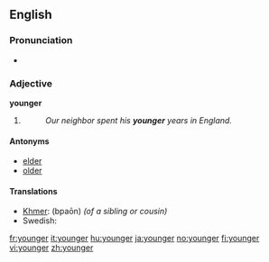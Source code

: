 ==English==

===Pronunciation===
* {{audio|en-us-younger.ogg|Audio (US)}}

===Adjective===
'''younger'''

# {{comparative of|[[young]]}}
#: ''Our neighbor spent his '''younger''' years in England.''

====Antonyms====
* [[elder]]
* [[older]]

====Translations====
* [[Khmer]]: {{Khmr|[[ប្អន]]}} (bpaōn) ''(of a sibling or cousin)''
* Swedish: {{t+|sv|yngre}}

[[fr:younger]]
[[it:younger]]
[[hu:younger]]
[[ja:younger]]
[[no:younger]]
[[fi:younger]]
[[vi:younger]]
[[zh:younger]]